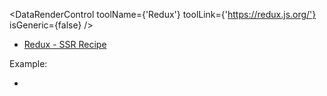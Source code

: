 
<DataRenderControl toolName={'Redux'} toolLink={'https://redux.js.org/'} isGeneric={false} />

- [Redux - SSR Recipe](https://redux.js.org/recipes/server-rendering)

<DataPassToClient toolType="data-store" />

Example:
- <RepoLink path='/examples/redux/' />
